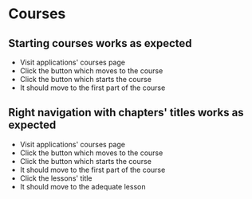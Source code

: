 # Courses

## Starting courses works as expected

- Visit applications' courses page
- Click the button which moves to the course
- Click the button which starts the course
- It should move to the first part of the course

## Right navigation with chapters' titles works as expected

- Visit applications' courses page
- Click the button which moves to the course
- Click the button which starts the course
- It should move to the first part of the course
- Click the lessons' title
- It should move to the adequate lesson
